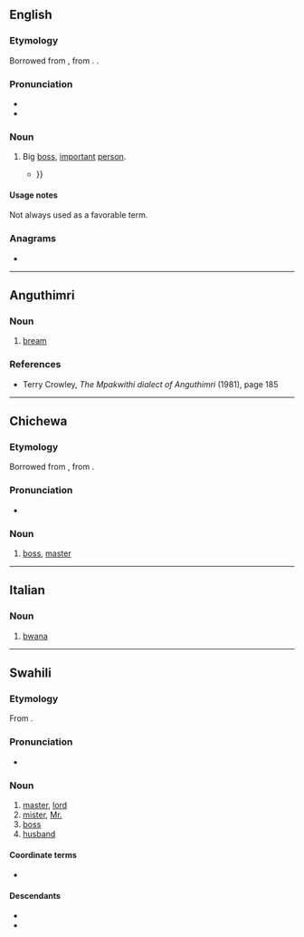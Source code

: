 ==English==

===Etymology===
Borrowed from {{bor|en|sw|bwana||master}}, from {{der|en|ar|أب|أَبُونَا|our father}}. {{doublet|en|abbot}}.

===Pronunciation===
* {{IPA|en|/ˈbwɑːnə/}}
* {{rhymes|en|ɑːnə|s=2}}

===Noun===
{{en-noun}}

# {{lb|en|slang}} Big [[boss]], [[important]] [[person]].
#* {{quote-book|en|year=2005|author={{w|David Foster Wallace}}|title={{w|Consider the Lobster and Other Essays}}|location=New York|publisher=Little, Brown and Company|isbn=9780316156110|page=208|passage=It is Jim C.’s custom always to say ''“Up Simba”'' in a fake-deep '''bwana''' voice as he hefts the camera to his right shoulder {{...}}}}

====Usage notes====
Not always used as a favorable term.

===Anagrams===
* {{anagrams|en|a=aabnw|Waban|ba-wan|bawan|nawab}}

----

==Anguthimri==

===Noun===
{{head|awg|noun}}

# {{lb|awg|Mpakwithi}} [[bream]]

===References===
* Terry Crowley, ''The Mpakwithi dialect of Anguthimri'' (1981), page 185

----

==Chichewa==

===Etymology===
Borrowed from {{bor|ny|sw|bwana||master}}, from {{der|ny|ar|أب|أَبُونَا|our father}}.

===Pronunciation===
* {{ny-IPA|bwána}}

===Noun===
{{ny-noun|bwána|1a}}

# [[boss]], [[master]]

----

==Italian==

===Noun===
{{it-noun|m|-}}

# [[#English|bwana]]

----

==Swahili==

===Etymology===
From {{der|sw|ar|أب|أَبُونَا|our father}}.

===Pronunciation===
* {{audio|sw|Sw-ke-bwana.flac|Audio (Kenya)}}

===Noun===
{{sw-noun|ma}}

# [[master]], [[lord]]
# [[mister]], [[Mr.]]
# [[boss]]
# [[husband]]

====Coordinate terms====
* {{l|sw|bibi}}

====Descendants====
* {{desc|bor=1|ny|bwana}}
* {{desc|bor=1|en|bwana}}